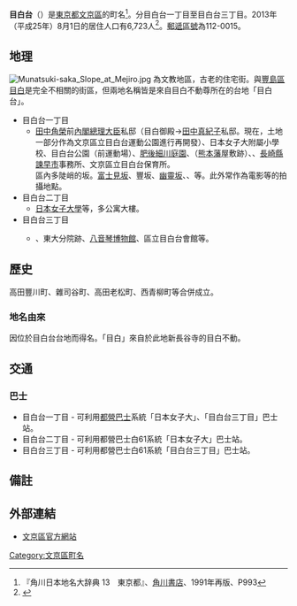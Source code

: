 {{Otheruses|subject=文京區的町名|other=八王子市的町名|目白台 (八王子市)}}
{{Pathnav|日本|東京都|文京區|frame=1}}
{{Infobox Settlement
|official_name = 目白台
|native_name =
|settlement_type = [[町|町]]
|image_skyline =
|imagesize =
|image_caption =
|image_flag =
|image_seal =
| image_map =
| map_caption =
|subdivision_type = [[國家|國家]]
|subdivision_name = [[File:Flag_of_Japan.svg|border]] [[日本|日本]]
|subdivision_type1 = [[都道府縣|都道府縣]]
|subdivision_name1 = [[File:Flag_of_Tokyo_Prefecture.svg|25px]] [[東京都|東京都]]
|subdivision_type2 = [[東京都區部|特別區]]
|subdivision_name2 = [[File:Flag_of_Bunkyo,_Tokyo.svg|25px]] [[文京區|文京區]]
|established_title =
|established_date =
|government_type =
|leader_title =
|leader_name =
|area_magnitude =
|area_total_sq_mi =
|area_total_km2 =
|area_land_sq_mi =
|area_land_km2 =
|area_urban_sq_mi =
|area_urban_km2 =
|area_metro_km2 =
|area_metro_sq_mi =
|population_as_of= 2013年（平成25年）8月1日
|population_footnotes =
|population_total = 6723
|population_urban =
|population_metro =
|population_density_sq_mi =
|population_density_km2 =
| timezone = [[日本標準時間|JST]]
| utc_offset = +9
|timezone_DST =
|utc_offset_DST =
|latd=|latm=|lats=|latNS=
|longd=|longm=|longs=|longEW=
|elevation_footnotes=
|elevation_m =
|elevation_ft =
|postal_code_type = [[郵遞區號|郵遞區號]]
|postal_code = 112-0015
|area_code =
|website =
|footnotes =
}}
'''目白台'''（{{jpn|j=目白台|hg=めじろだい|rm=Mejirodai|f=y}}）是[[東京都|東京都]][[文京區|文京區]]的町名<ref name="kado">『角川日本地名大辞典 13　東京都』、[[角川書店|角川書店]]、1991年再版、P993</ref>。分目白台一丁目至目白台三丁目。2013年（平成25年）8月1日的居住人口有6,723人<ref>{{Cite web |url=http://www.city.bunkyo.lg.jp/sosiki_busyo_kumin_jigyou_toukei_zinko.html |title=町丁別世帯・人口（住民基本台帳）（毎月1日現在） |accessdate=2013-08-06 |archive-date=2013-05-13 |archive-url=https://web.archive.org/web/20130513181532/http://www.city.bunkyo.lg.jp/sosiki_busyo_kumin_jigyou_toukei_zinko.html |dead-url=yes }}</ref>。[[郵遞區號|郵遞區號]]為112-0015。

== 地理 ==
[[Image:Munatsuki-saka_Slope_at_Mejiro.jpg|thumb]]
為文教地區，古老的住宅街。與[[豐島區|豐島區]][[目白|目白]]是完全不相關的街區，但兩地名稱皆是來自目白不動尊所在的台地「目白台」。
* 目白台一丁目
** [[田中角榮|田中角榮]]前[[日本內閣總理大臣|內閣總理大臣]]私邸（目白御殿→[[田中真紀子|田中真紀子]]私邸。現在，土地一部分作為文京區立目白台運動公園進行再開發）、日本女子大附屬小學校、目白台公園（前{{link-ja|國家公務員共濟組合聯合會|国家公務員共済組合連合会}}運動場）、[[肥後細川庭園|肥後細川庭園]]、{{link-ja|和敬塾|和敬塾}}（[[熊本藩|熊本藩]]屋敷跡）、{{link-ja|永青文庫|永青文庫}}、[[長崎縣|長崎縣]][[諫早市|諫早市]]事務所、文京區立目白台保育所。<br/>區內多陡峭的坂。[[富士見坂|富士見坂]]、豐坂、[[幽靈坂|幽靈坂]]、{{link-ja|胸突坂|胸突坂}}、{{link-ja|九郎九坂|九郎九坂|鐵砲坂}}等。此外{{link-ja|日無坂|日無坂}}常作為電影等的拍攝地點。
* 目白台二丁目
** [[日本女子大學|日本女子大學]]等，多公寓大樓。
* 目白台三丁目
** {{link-ja|筑波大學附屬視覺特別支援學校|筑波大学附属視覚特別支援学校}}、東大分院跡、[[八音琴博物館_(東京)|八音琴博物館]]、區立目白台會館等。

==歷史==
高田豐川町、雜司谷町、高田老松町、西青柳町等合併成立。

=== 地名由來 ===
因位於目白台台地而得名。「目白」來自於此地新長谷寺的目白不動。

== 交通 ==
=== 巴士 ===
*目白台一丁目 - 可利用[[都營巴士|都營巴士]]{{link-ja|都營巴士練馬支所|都営バス練馬支所|白61}}系統「日本女子大」、「目白台三丁目」巴士站。
*目白台二丁目 - 可利用都營巴士白61系統「日本女子大」巴士站。
*目白台三丁目 - 可利用都營巴士白61系統「目白台三丁目」巴士站。

== 備註 ==
{{reflist}}

== 外部連結 ==
* [http://www.city.bunkyo.lg.jp/ 文京區官方網站] {{Wayback|url=http://www.city.bunkyo.lg.jp/ |date=20130723025919 }}

{{文京區的町名}}
{{DEFAULTSORT:Mejirodai}}
[[Category:文京區町名|Category:文京區町名]]